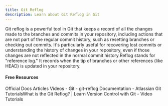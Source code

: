 ```yaml
---
title: Git Reflog
description: Learn about Git Reflog in Git
---
```

Git reflog is a powerful tool in Git that keeps a record of all the changes made to the branches and commits in your repository, including actions that are not part of the regular commit history, such as resetting branches or checking out commits. It's particularly useful for recovering lost commits or understanding the history of changes in your repository, even if those changes are not reflected in the normal commit history.Reflog stands for "reference log." It records when the tip of branches or other references (like HEAD) is updated in your repository.

#### Free Resources

<Tabs defaultValue="official">
<TabsList>
<TabsTrigger value="official">Official Docs</TabsTrigger>
<TabsTrigger value="article">Articles</TabsTrigger>
<TabsTrigger value="video">Videos</TabsTrigger>
</TabsList>

<TabsContent value="official">
<Note type="note" title="official">
- <Link href="https://git-scm.com/docs/git-reflog">Git - git-reflog Documentation</Link>
</Note>
</TabsContent>
<TabsContent value="article">
<Note type="note" title="article">
- <Link href="https://www.git-tower.com/learn/git/faq/what-is-git-reflog">Atlassian Git Tutorials</Link>What is the Git Reflog? | Learn Version Control with Git</Link>
</Note>
</TabsContent>
<TabsContent value="video">
<Note type="note" title="video">
- <Link href="https://www.youtube.com/results?search_query=git+git-reflog+tutorial">Video Tutorials</Link>
</Note>
</TabsContent>
</Tabs>
